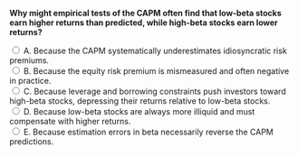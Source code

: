 ::: {.question-block}

<form onsubmit="event.preventDefault(); checkAnswer('module4_mcq_q96')" data-correct-answer="C">
  <strong style="display: block;">
  Why might empirical tests of the CAPM often find that low-beta stocks earn higher returns than predicted, while high-beta stocks earn lower returns?
  </strong>

  <label><input type="radio" name="module4_mcq_q96" value="A"> A. Because the CAPM systematically underestimates idiosyncratic risk premiums.</label><br>
  <label><input type="radio" name="module4_mcq_q96" value="B"> B. Because the equity risk premium is mismeasured and often negative in practice.</label><br>
  <label><input type="radio" name="module4_mcq_q96" value="C"> C. Because leverage and borrowing constraints push investors toward high-beta stocks, depressing their returns relative to low-beta stocks.</label><br>
  <label><input type="radio" name="module4_mcq_q96" value="D"> D. Because low-beta stocks are always more illiquid and must compensate with higher returns.</label><br>
  <label><input type="radio" name="module4_mcq_q96" value="E"> E. Because estimation errors in beta necessarily reverse the CAPM predictions.</label><br>
</form>

<div id="feedback-module4_mcq_q96" class="feedback" data-status="" style="display:none;">
✅ Correct: C. Evidence suggests that leverage constraints lead investors to bid up high-beta stocks, lowering their realized returns, while low-beta stocks deliver higher returns than predicted.
</div>

:::
